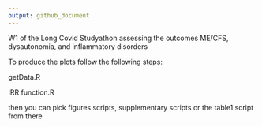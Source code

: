 ```yaml
---
output: github_document
---
```


<!-- README.md is generated from README.Rmd. Please edit that file -->

W1 of the Long Covid Studyathon assessing the outcomes ME/CFS, dysautonomia, and inflammatory disorders

To produce the plots follow the following steps:

getData.R

IRR function.R

then you can pick figures scripts, supplementary scripts or the table1 script from there